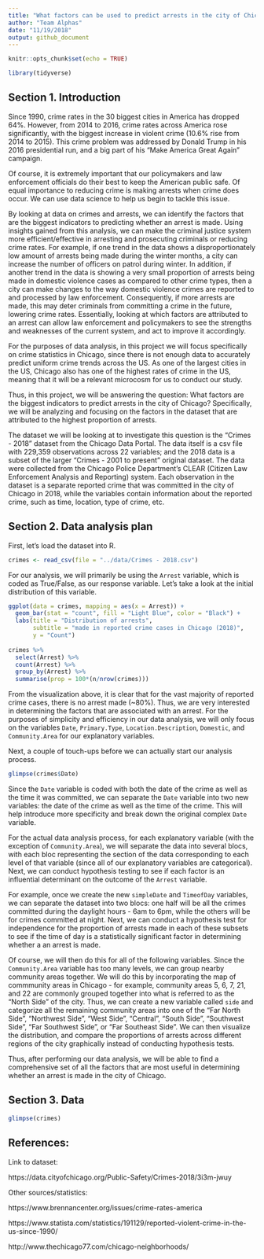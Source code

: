 ```yaml
---
title: "What factors can be used to predict arrests in the city of Chicago?"
author: "Team Alphas"
date: "11/19/2018"
output: github_document
---
```

``` r
knitr::opts_chunk$set(echo = TRUE)
```

```r
library(tidyverse)
```
## Section 1. Introduction

Since 1990, crime rates in the 30 biggest cities in America has dropped 64%.
However, from 2014 to 2016, crime rates across America rose significantly, with
the biggest increase in violent crime (10.6% rise from 2014 to 2015). This crime
problem was addressed by Donald Trump in his 2016 presidential run, and a big
part of his "Make America Great Again" campaign. 

Of course, it is extremely important that our policymakers and law enforcement
officials do their best to keep the American public safe. Of equal importance to
reducing crime is making arrests when crime does occur. We can use data science
to help us begin to tackle this issue. 

By looking at data on crimes and arrests, we can identify the factors that are
the biggest indicators to predicting whether an arrest is made. Using insights
gained from this analysis, we can make the criminal justice system more
efficient/effective in arresting and prosecuting criminals or reducing crime
rates. For example, if one trend in the data shows a disproportionately low
amount of arrests being made during the winter months, a city can increase the
number of officers on patrol during winter. In addition, if another trend in the
data is showing a very small proportion of arrests being made in domestic
violence cases as compared to other crime types, then a city can make changes to
the way domestic violence crimes are reported to and processed by law
enforcement. Consequently, if more arrests are made, this may deter criminals
from committing a crime in the future, lowering crime rates. Essentially, looking
at which factors are attributed to an arrest can allow law enforcement and
policymakers to see the strengths and weaknesses of the current system, and act
to improve it accordingly. 

For the purposes of data analysis, in this project we will focus specifically on
crime statistics in Chicago, since there is not enough data to accurately predict
uniform crime trends across the US. As one of the largest cities in the US,
Chicago also has one of the highest rates of crime in the US, meaning that it will
be a relevant microcosm for us to conduct our study.

Thus, in this project, we will be answering the question: What factors are the
biggest indicators to predict arrests in the city of Chicago? Specifically, we
will be analyzing and focusing on the factors in the dataset that are attributed
to the highest proportion of arrests.

The dataset we will be looking at to investigate this question is the "Crimes -
2018" dataset from the Chicago Data Portal. The data itself is a csv file with
229,359 observations across 22 variables; and the 2018 data is a subset of the
larger "Crimes - 2001 to present" original dataset. The data were collected from
the Chicago Police Department's CLEAR (Citizen Law Enforcement Analysis and
Reporting) system. Each observation in the dataset is a separate reported crime
that was committed in the city of Chicago in 2018, while the variables contain
information about the reported crime, such as time, location, type of crime, etc.

## Section 2. Data analysis plan

First, let's load the dataset into R.

```r
crimes <- read_csv(file = "../data/Crimes - 2018.csv")
```

For our analysis, we will primarily be using the `Arrest` variable, which is
coded as True/False, as our response variable. Let's take a look at the initial
distribution of this variable.
```r
ggplot(data = crimes, mapping = aes(x = Arrest)) +
  geom_bar(stat = "count", fill = "Light Blue", color = "Black") +
  labs(title = "Distribution of arrests",
       subtitle = "made in reported crime cases in Chicago (2018)",
       y = "Count")
  
crimes %>%
  select(Arrest) %>%
  count(Arrest) %>% 
  group_by(Arrest) %>%
  summarise(prop = 100*(n/nrow(crimes)))
```
From the visualization above, it is clear that for the vast majority of reported
crime cases, there is no arrest made (~80%). Thus, we are very interested in
determining the factors that are associated with an arrest. For the purposes of
simplicity and efficiency in our data analysis, we will only focus on the
variables `Date`, `Primary.Type`, `Location.Description`, `Domestic`, and
`Community.Area` for our explanatory variables. 

Next, a couple of touch-ups before we can actually start our analysis process.

```r
glimpse(crimes$Date)
```

Since the `Date` variable is coded with both the date of the crime as well as the
time it was committed, we can separate the `Date` variable into two new
variables: the date of the crime as well as the time of the crime. This will help
introduce more specificity and break down the original complex `Date` variable.

For the actual data analysis process, for each explanatory variable (with the
exception of `Community.Area`), we will separate the data into several blocs,
with each bloc representing the section of the data corresponding to each level
of that variable (since all of our explanatory variables are categorical). Next,
we can conduct hypothesis testing to see if each factor is an influential
determinant on the outcome of the `Arrest` variable. 

For example, once we create the new `simpleDate` and `TimeofDay` variables, we
can separate the dataset into two blocs: one half will be all the crimes
committed during the daylight hours - 6am to 6pm, while the others will be for
crimes committed at night. Next, we can conduct a hypothesis test for
independence for the proportion of arrests made in each of these subsets to see
if the time of day is a statistically significant factor in determining whether a
an arrest is made. 

Of course, we will then do this for all of the following variables. Since the
`Community.Area` variable has too many levels, we can group nearby community
areas together. We will do this by incorporating the map of commmunity areas in
Chicago - for example, community areas 5, 6, 7, 21, and 22 are commonly grouped
together into what is referred to as the "North Side" of the city. Thus, we can
create a new variable called `side` and categorize all the remaining community
areas into one of the "Far North Side", "Northwest Side", "West Side", "Central",
"South Side", "Southwest Side", "Far Southwest Side", or "Far Southeast Side". We
can then visualize the distribution, and compare the proportions of arrests across
different regions of the city graphically instead of conducting hypothesis tests. 

Thus, after performing our data analysis, we will be able to find a comprehensive
set of all the factors that are most useful in determining whether an arrest is
made in the city of Chicago. 

## Section 3. Data

```r
glimpse(crimes)
```

## References:

Link to dataset: 

https://data.cityofchicago.org/Public-Safety/Crimes-2018/3i3m-jwuy

Other sources/statistics:

https://www.brennancenter.org/issues/crime-rates-america

https://www.statista.com/statistics/191129/reported-violent-crime-in-the-us-since-1990/

http://www.thechicago77.com/chicago-neighborhoods/
